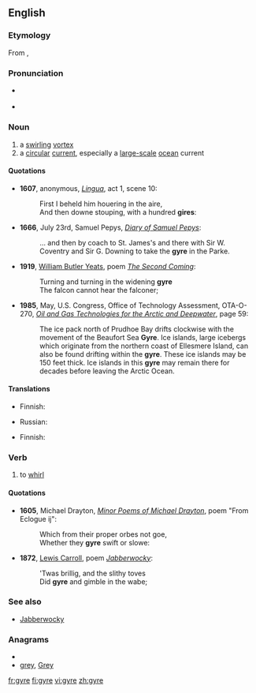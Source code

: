 ==English==

===Etymology===
From {{etyl|la}} {{term|gyrus#Latin|gyrus|lang=la}}, {{etyl|grc}} {{term|sc=polytonic|γύρος||tr=gyros|circle, ring, turning}}

===Pronunciation===
* {{a|UK}} {{IPA|/dʒaɪ.ə/}}
* {{a|US}} {{enPR|jīər}} {{IPA|/dʒaɪ.ɚ/}}

===Noun===
{{wikipedia}}
{{en-noun}}

# a [[swirling]] [[vortex]]
# a [[circular]] [[current]], especially a [[large-scale]] [[ocean]] current

====Quotations====
* '''1607''', anonymous, [http://www.archive.org/details/lingua160700unknuoft ''Lingua''], act 1, scene 10:
*: First I beheld him houering in the aire,<br>And then downe stouping, with a hundred '''gires''':
* '''1666''', July 23rd, Samuel Pepys, [[s:Diary_of_Samuel_Pepys/1666/July|''Diary of Samuel Pepys'']]:
*: … and then by coach to St. James's and there with Sir W. Coventry and Sir G. Downing to take the '''gyre''' in the Parke.
* '''1919''', [[w:William Butler Yeats|William Butler Yeats]], poem [[s:The Second Coming|''The Second Coming'']]:
*: Turning and turning in the widening '''gyre'''<br>The falcon cannot hear the falconer;
* '''1985''', May, U.S. Congress, Office of Technology Assessment, OTA-O-270, [http://books.google.co.uk/books?id=pcZE9tiMz2YC ''Oil and Gas Technologies for the Arctic and Deepwater''], page 59:
*: The ice pack north of Prudhoe Bay drifts clockwise with the movement of the Beaufort Sea '''Gyre'''.  Ice islands, large icebergs which originate from the northern coast of Ellesmere Island, can also be found drifting within the '''gyre'''.  These ice islands may be 150 feet thick.  Ice islands in this '''gyre''' may remain there for decades before leaving the Arctic Ocean.

====Translations====
{{trans-top|a swirling vortex}}
* Finnish: {{t-|fi|pyörre}}
{{trans-mid}}
* Russian: {{t+|ru|вихрь|m}}
{{trans-bottom}}

{{trans-top|a circular current, especially a large-scale ocean current}}
* Finnish: {{t-|fi|pyörre}}
{{trans-mid}}
{{trans-bottom}}

===Verb===
{{en-verb|gyr|ing}}

# {{intransitive}} to [[whirl]]

====Quotations====
* '''1605''', Michael Drayton, [http://www.gutenberg.org/etext/17873 ''Minor Poems of Michael Drayton''], poem "From Eclogue ij":
*: Which from their proper orbes not goe,<br>Whether they '''gyre''' swift or slowe:
* '''1872''', [[w:Lewis Carroll|Lewis Carroll]], poem [[s:Jabberwocky|''Jabberwocky'']]:
*: 'Twas brillig, and the slithy toves<br>Did '''gyre''' and gimble in the wabe;

===See also===
*[[Jabberwocky]]

===Anagrams===
* {{alphagram|egry}}
* [[grey#English|grey]], [[Grey#English|Grey]]

[[fr:gyre]]
[[fi:gyre]]
[[vi:gyre]]
[[zh:gyre]]